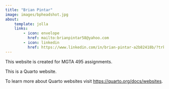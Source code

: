 ```yaml
---
title: "Brian Pintar"
image: images/bpheadshot.jpg
about:
    template: jolla
    links:
        - icon: envelope
          href: mailto:brianpintar58@yahoo.com
        - icon: linkedin
          href: https://www.linkedin.com/in/brian-pintar-a2b82418b/?trk=public-profile-join-page
---
```


This website is created for MGTA 495 assignments.

This is a Quarto website.

To learn more about Quarto websites visit <https://quarto.org/docs/websites>.

